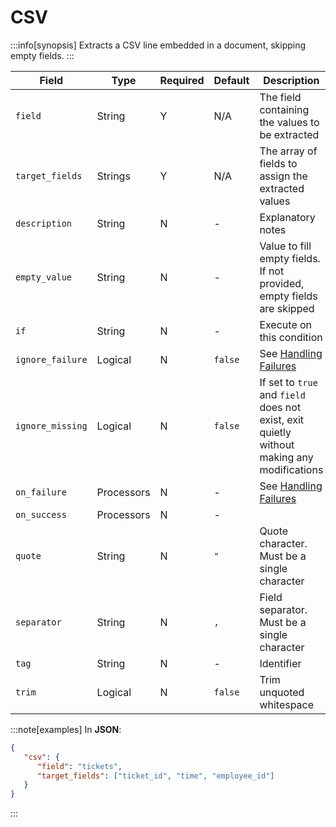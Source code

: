 # CSV

:::info[synopsis]
Extracts a CSV line embedded in a document, skipping empty fields.
:::

|Field|Type|Required|Default|Description|
|---|---|---|---|---|
|`field`|String|Y|N/A|The field containing the values to be extracted|
|`target_fields`|Strings|Y|N/A|The array of fields to assign the extracted values|
|`description`|String|N|-|Explanatory notes|
|`empty_value`|String|N|-|Value to fill empty fields. If not provided, empty fields are skipped|
|`if`|String|N|-|Execute on this condition|
|`ignore_failure`|Logical|N|`false`|See [Handling Failures](../handling-failures.mdx)|
|`ignore_missing`|Logical|N|`false`|If set to `true` and `field` does not exist, exit quietly without making any modifications|
|`on_failure`|Processors|N|-|See [Handling Failures](../handling-failures.mdx)|
|`on_success`|Processors|N|-||
|`quote`|String|N|`"`|Quote character. Must be a single character|
|`separator`|String|N|`,`|Field separator. Must be a single character|
|`tag`|String|N|-|Identifier|
|`trim`|Logical|N|`false`|Trim unquoted whitespace|

:::note[examples]
In **JSON**:

```json
{
   "csv": {
      "field": "tickets",
      "target_fields": ["ticket_id", "time", "employee_id"]
   }
}
```
:::

